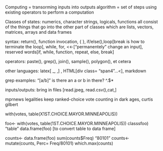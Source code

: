 Computing = transorming inputs into outputs
algorithm = set of steps using existing operators to perform a computation

 Classes of states: numerics, character strings, logicals, functions all consist of the things that go into the other part of classes which are lists, vectors, matrices, arrays and data frames
 
syntax: return(), function invocation, { }, if/else(),loop[break is how to terminate the loop], while, for, <<-["permanentely" change an input], reserved words[if, while, function, repeat, else, break] 

operators: paste(), grep(), join(), sample(), polygon(), et cetera

other languages: latex[ _, \frac{}{},] , HTML[div class= "span4"...<\div], markdown

grep examples: "[a/b]" is there an a or b in there?
        ^.$*
        
inputs/outputs: bring in files [read.jpeg, read.csv(),cat,] 
 
 
 mprnews legalities keep ranked-choice vote counting in dark ages, curtis gilbert
 
 with(votes, table(X1ST.CHOICE.MAYOR.MINNEAPOLIS))
 
 foo<- with(votes, table(1ST.CHOICE.MAYOR.MINNEAPOLIS))
 classsfoo)
        "table"
 data.frame(foo) [to convert table to data frame]
 
 counts<- data.frame(foo)
 sum(counts$Freq)
    "80101"
 counts<- mutate(counts, Perc= Freq/80101)
 which.max(counts)
  



